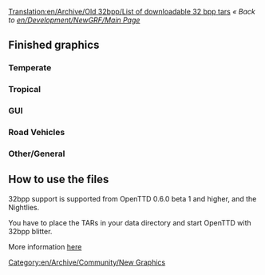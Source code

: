 [[Translation:en/Archive/Old 32bpp/List of downloadable 32 bpp tars]]
''« Back to [[en/Development/NewGRF/Main Page]]''

==Finished graphics==
=== Temperate ===
{{es/Archive/Old 32bpp/Finished 32bpp Graphics|Image=[[File:en/Archive/Old 32bpp/Multiple Grass Tiles.jpeg]]
|name=Grass Tiles
|climates=[[en/Manual/Climates#temperate|Temperate]]
|graphicsauthor=GeekToo
|coder=GeekToo
|FileURL=[http://www.tt-forums.net/download.php?id=78740]
|forum=[http://www.tt-forums.net/viewtopic.php?p=625408#p625408]
|notes=none
}}

{{es/Archive/Old 32bpp/Finished 32bpp Graphics|Image=[[File:en/Archive/Old 32bpp/Oil Rig temperate 32bpp.png]]
|name=[[en/Manual/Base Set/Industries/Oil Rig]]
|climates=[[en/Manual/Climates#temperate|Temperate]]
|graphicsauthor=Wacki
|coder=LordAzamath
|FileURL=[http://www.tt-forums.net/download.php?id=82012]
|forum=[http://www.tt-forums.net/viewtopic.php?f=36&t=14549&start=3340#p645115]
|notes=The heliport is out of place..Will be fixed somewhere in future
}}

{{es/Archive/Old 32bpp/Finished 32bpp Graphics|Image=[[File:en/Archive/Old 32bpp/Power plant 32bpp.png]]
|name=[[en/Manual/Base Set/Industries/Power Station]]
|climates=[[en/Manual/Climates#temperate|Temperate]][[en/Manual/Climates#sub-arctic|Sub-Arctic]]
|graphicsauthor=LordAzamath
|coder=LordAzamath
|FileURL=[http://www.tt-forums.net/download.php?id=82178]
|forum=[http://www.tt-forums.net/viewtopic.php?f=36&t=14549&p=646149#p646145]
|notes=Includes construction cycle. One bug known..Will fix it soon.
}}

=== Tropical ===
{{es/Archive/Old 32bpp/Finished 32bpp Graphics|Image=[[File:en/Archive/Old 32bpp/Banks.png]]
|name=[[en/Manual/Base Set/Industries/Bank|Tropical/Arctic Bank]]
|climates=[[en/Manual/Climates#sub-tropical|Sub-tropical]], [[en/Manual/Climates#sub-arctic|Sub-Arctic]]
|graphicsauthor=LordAzamath
|coder=LordAzamath
|FileURL=[http://www.tt-forums.net/download.php?id=78881]
|forum=[http://www.tt-forums.net/viewtopic.php?f=36&t=33351]
|notes=none
}}

{{es/Archive/Old 32bpp/Finished 32bpp Graphics|Image=[[File:en/Archive/Old 32bpp/Tropical Flats screenshot.png]]
|name=Tropical Flats
|climates=[[en/Manual/Climates#sub-tropical|Sub-tropical]]
|graphicsauthor=LordAzamath
|coder=LordAzamath
|FileURL=[http://www.tt-forums.net/download.php?id=80019]
|forum=[http://www.tt-forums.net/viewtopic.php?p=626531#p626531]
|notes=I'm working on a renew for this building, because I don't like the way it is right now very much.
}}

===GUI===
{{es/Archive/Old 32bpp/Finished 32bpp Graphics|Image=[[File:en/Archive/Old 32bpp/Toolbar3.png]]
|climates=N/A
|name=Toolbar buttons
|graphicsauthor=Joed (toolbar buttons), Athanasios (mouse pointers)
|coder=GeekToo
|FileURL=[http://www.tt-forums.net/download.php?id=81820]
|forum=[http://www.tt-forums.net/viewtopic.php?f=36&p=644152#p644152]
|notes=new version, replaced stations icon
}}


===Road Vehicles===
{{es/Archive/Old 32bpp/Finished 32bpp Graphics|Image=[[File:en/Archive/Old 32bpp/Foster.png]]
|climates=N/A
|name=Hereford/Foster Bus
|graphicsauthor=Geektoo
|coder=GeekToo
|FileURL=[http://www.tt-forums.net/download.php?id=81177]
|forum=[http://www.tt-forums.net/viewtopic.php?p=640310#p640310]
|notes=still WIP, but coded for use in the game, any comments in the blender thread.
}}

===Other/General===
{{es/Archive/Old 32bpp/Finished 32bpp Graphics|Image=[[File:en/Archive/Old 32bpp/Ufo.png]]
|climates=N/A
|name=Small and Large UFO + Fighter
|graphicsauthor=Wacki
|coder=Soeb
|FileURL=[http://tt-forums.net/download.php?id=81792]
|forum=[http://tt-forums.net/viewtopic.php?f=36&t=14549&p=643883&hilit=#p643883]
|notes=Any comments in the blender thread.
}}

{{es/Archive/Old 32bpp/Finished 32bpp Graphics|Image=[[File:en/Archive/Old 32bpp/Transmitter2.png]]
|climates=Not specific
|name=Transmitter
|graphicsauthor=LordAzamath
|coder=LordAzamath
|FileURL=[http://www.tt-forums.net/download.php?id=82106]
|forum=[http://www.tt-forums.net/viewtopic.php?f=36&t=14549&start=3340#p645625]
|notes=Any comments in the blender thread.
}}

{{es/Archive/Old 32bpp/Finished 32bpp Graphics|Image=[[File:en/Townpack32bpp.png]]
|climates=N/A
|name=Town Pack
|graphicsauthor=Ben_Robbins_
|coder=Soeb
|FileURL=[http://tt-forums.net/download.php?id=82179]
|forum=[http://tt-forums.net/viewtopic.php?f=36&t=14549&p=646155]
|notes=Replaces roads and concrete. Any comments in the blender thread.
}}

{{es/Archive/Old 32bpp/Finished 32bpp Graphics|Image=[[File:en/Buildingpack32bpp.png]]
|climates=N/A
|name=Building Pack
|graphicsauthor=Ben_Robbins_
|coder=Soeb
|FileURL=[http://tt-forums.net/download.php?id=82176]
|forum=[http://tt-forums.net/viewtopic.php?f=36&t=14549&p=646155]
|notes=Replaces roads and concrete. Any comments in the blender thread.
}}

==How to use the files==

32bpp support is supported from OpenTTD 0.6.0 beta 1 and higher, and the Nightlies.

You have to place the TARs in your data directory and start OpenTTD with 32bpp blitter.

More information [[en/Archive/Old 32bpp/32bit Graphics Development#user-info|here]]

[[Category:en/Archive/Community/New Graphics]]
